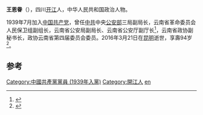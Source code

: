 '''王恩眷'''（{{bd|1922年|11月|2016年|3月21日}}），四川[[开江|开江]]人，中华人民共和国政治人物。

1939年7月加入[[中国共产党|中国共产党]]，曾任[[中共|中共]]中央[[公安部|公安部]]三局副局长，云南省革命委员会人民保卫组副组长，云南省公安局副局长、云南省公安厅副厅长<ref name="云南省地方志编纂委员会2000">{{cite book|author=云南省地方志编纂委员会|title=云南省志 中共云南省委志. 卷43|url=http://books.google.com/books?id=n4QcAQAAMAAJ|year=2000|publisher=云南人民出版社|page=252}}</ref>，云南省政协副秘书长，政协云南省第四届委员会委员。2016年3月21日在[[昆明|昆明]]逝世，享壽94岁<ref>{{cite news|title=王恩眷同志逝世|url=http://cpc.people.com.cn/n1/2016/0325/c87393-28227683.html|accessdate=2016-04-04|agency=云南日报|archive-date=2016-04-17|archive-url=https://web.archive.org/web/20160417033544/http://cpc.people.com.cn/n1/2016/0325/c87393-28227683.html|dead-url=no}}</ref>。

==参考==
{{reflist}}

{{china-poli-bio-stub}}
{{DEFAULTSORT:wang enjuan}}
[[Category:中國共產黨黨員_(1939年入黨)|Category:中國共產黨黨員 (1939年入黨)]]
[[Category:開江人|Category:開江人]]
[[Category:王姓|en]]